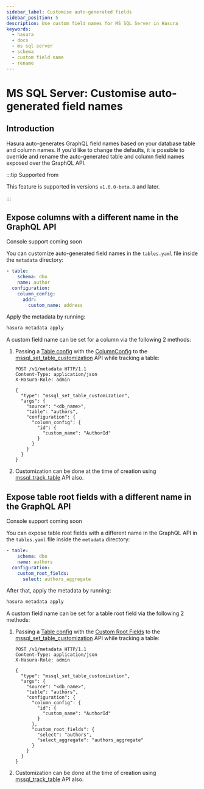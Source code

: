 ```yaml
---
sidebar_label: Customise auto-generated fields
sidebar_position: 5
description: Use custom field names for MS SQL Server in Hasura
keywords:
  - hasura
  - docs
  - ms sql server
  - schema
  - custom field name
  - rename
---
```



# MS SQL Server: Customise auto-generated field names

## Introduction

Hasura auto-generates GraphQL field names based on your database table and column names. If you'd like to change the
defaults, it is possible to override and rename the auto-generated table and column field names exposed over the GraphQL
API.

:::tip Supported from

This feature is supported in versions `v1.0.0-beta.8` and later.

:::

## Expose columns with a different name in the GraphQL API

<Tabs className="api-tabs">
<TabItem value="console" label="Console">

Console support coming soon

<!--

Head to the ``Data -> [table-name] -> Modify``. On the relevant field, click ``Edit`` and change the GraphQL field name to a name of your choice.

     .. thumbnail:: /img/schema/custom-field-name-column.png
        :alt: Customise GraphQL field name

-->

</TabItem>
<TabItem value="cli" label="CLI">

You can customize auto-generated field names in the `tables.yaml` file inside the `metadata` directory:

```yaml {4-6}
- table:
    schema: dbo
    name: author
  configuration:
    column_config:
      addr:
        custom_name: address
```

Apply the metadata by running:

```bash
hasura metadata apply
```

</TabItem>
<TabItem value="api" label="API">

A custom field name can be set for a column via the following 2 methods:

1.  Passing a [Table config](/api-reference/syntax-defs.mdx#table-config) with the
    [ColumnConfig](/api-reference/syntax-defs.mdx#columnconfig) to the
    [mssql_set_table_customization](/api-reference/metadata-api/table-view.mdx#mssql-set-table-customization) API while
    tracking a table:

    ```http
    POST /v1/metadata HTTP/1.1
    Content-Type: application/json
    X-Hasura-Role: admin

    {
      "type": "mssql_set_table_customization",
      "args": {
        "source": "<db_name>",
        "table": "authors",
        "configuration": {
          "column_config": {
            "id": {
              "custom_name": "AuthorId"
            }
          }
        }
      }
    }
    ```

2.  Customization can be done at the time of creation using
    [mssql_track_table](/api-reference/metadata-api/table-view.mdx#mssql-track-table) API also.

</TabItem>
</Tabs>

## Expose table root fields with a different name in the GraphQL API

<Tabs className="api-tabs">
<TabItem value="console" label="Console">

Console support coming soon

<!--

Head to the ``Data -> [table-name] -> Modify``. Click the ``Edit`` button in the ``Custom GraphQL Root Fields`` section and define names over which you'd like to expose the table root fields.

     .. thumbnail:: /img/schema/custom-field-name-root-fields.png
        :alt: Customise GraphQL root field

-->

</TabItem>
<TabItem value="cli" label="CLI">

You can expose table root fields with a different name in the GraphQL API in the `tables.yaml` file inside the
`metadata` directory:

```yaml {4-6}
- table:
    schema: dbo
    name: authors
  configuration:
    custom_root_fields:
      select: authors_aggregate
```

After that, apply the metadata by running:

```bash
hasura metadata apply
```

</TabItem>
<TabItem value="api" label="API">

A custom field name can be set for a table root field via the following 2 methods:

1.  Passing a [Table config](/api-reference/syntax-defs.mdx#table-config) with the
    [Custom Root Fields](/api-reference/syntax-defs.mdx#custom-root-fields) to the
    [mssql_set_table_customization](/api-reference/metadata-api/table-view.mdx#mssql-set-table-customization) API while
    tracking a table:

    ```http
    POST /v1/metadata HTTP/1.1
    Content-Type: application/json
    X-Hasura-Role: admin

    {
      "type": "mssql_set_table_customization",
      "args": {
        "source": "<db_name>",
        "table": "authors",
        "configuration": {
          "column_config": {
            "id": {
              "custom_name": "AuthorId"
            }
          },
          "custom_root_fields": {
            "select": "authors",
            "select_aggregate": "authors_aggregate"
          }
        }
      }
    }
    ```

2.  Customization can be done at the time of creation using
    [mssql_track_table](/api-reference/metadata-api/table-view.mdx#mssql-track-table) API also.

</TabItem>
</Tabs>
